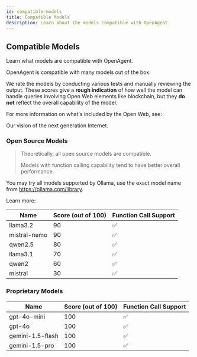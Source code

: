```yaml
---
id: compatible-models
title: Compatible Models
description: Learn about the models compatible with OpenAgent.
---
```


## Compatible Models

Learn what models are compatible with OpenAgent.

OpenAgent is compatible with many models out of the box.

We rate the models by conducting various tests and manually reviewing the output. These scores give a **rough indication** of how well the model can handle queries involving Open Web elements like blockchain, but they **do not** reflect the overall capability of the model.

For more information on what's included by the Open Web, see:

<LinkCard id="open-web" />

Our vision of the next generation Internet.

### Open Source Models

> Theoretically, all open source models are compatible.
>
> Models with function calling capability tend to have better overall performance.

You may try all models supported by Ollama, use the exact model name from https://ollama.com/library.

Learn more:

<LinkCard id="ollama" />

| Name | Score (out of 100) | Function Call Support |
|------|-------------------|---------------------|
| llama3.2 | 90 | ✅ |
| mistral-nemo | 90 | ✅ |
| qwen2.5 | 80 | ✅ |
| llama3.1 | 70 | ✅ |
| qwen2 | 60 | ✅ |
| mistral | 30 | ✅ |

### Proprietary Models

| Name | Score (out of 100) | Function Call Support |
|------|-------------------|---------------------|
| gpt-4o-mini | 100 | ✅ |
| gpt-4o | 100 | ✅ |
| gemini-1.5-flash | 100 | ✅ |
| gemini-1.5-pro | 100 | ✅ | 
